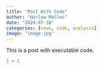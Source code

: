 ```yaml
---
title: "Post With Code"
author: "Harlow Malloc"
date: "2024-07-16"
categories: [news, code, analysis]
image: "image.jpg"
---
```


This is a post with executable code.

```r
1 + 1
```